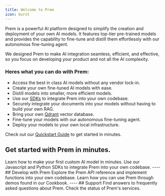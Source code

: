 ```yaml
---
title: Welcome to Prem
icon: burst
---
```


Prem is a powerful AI platform designed to simplify the creation and deployment of your own AI models. It features top-tier pre-trained models and provides the capability to fine-tune and distill them effortlessly with our autonomous fine-tuning agent.

We designed Prem to make AI integration seamless, efficient, and effective, so you focus on developing your product and not all the AI complexity.

### Heres what you can do with Prem:

- Access the best in class AI models without any vendor lock-in.
- Create your own fine-tuned AI models with ease.
- Distill models into smaller, more efficient models.
- Use our [SDKs](/get-started/sdk) to integrate Prem into your own codebase.
- Securely integrate your documents into your models without having to build your own RAG.
- Bring your own [Qdrant](https://qdrant.tech/) vector database.
- Fine-tune your models with our autonomous fine-tuning agent.
- Deploy your models to your own local infrastructure.

Check out our [Quickstart Guide](/introduction) to get started in minutes.
## Get started with Prem in minutes.

<CardGroup cols={2}>
  <Card title="Quickstart Guide" icon="bolt" href="/introduction">
    Learn how to make your first custom AI model in minutes.
  </Card>
  <Card title="Get Started with the SDK" icon="code" href="/get-started/sdk">
    Use our Javascript and Python SDKs to integrate Prem into your own codebase.
  </Card>
</CardGroup>
----
## Develop with Prem
<CardGroup cols={2}>
  <Card title="API Reference" icon="computer" href="/api-reference/introduction">
    Explore the Prem API reference and implement functions into your own codebase.
  </Card>
  <Card title="Prem Cookbook" icon="bowl-food" href="/cookbook/cookbook-link">
    Learn how you can use Prem through demos found in our Cookbook.
  </Card>
</CardGroup>
----
## Support
<CardGroup cols={2}>
  <Card title="FAQ" icon="question" href="/faq">
    Find answers to frequently asked questions about Prem.
  </Card>
  <Card title=" Service Status Dashboard" icon="chart-line">
    Check the status of Prem's services.
  </Card>
</CardGroup>